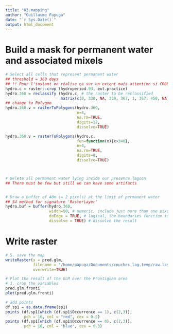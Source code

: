 ```yaml
---
title: "03.mapping"
author: "Guillaume Papuga"
date: "`r Sys.Date()`"
output: html_document
---
```



# Build a mask for permanent water and associated mixels
```r
# Select all cells that represent permanent water
## threshold = 360 days
## !! Pour l'instant on réalise ça sur un extent mais attention si CROP >> objet "Spatial" pas SF
hydro.c = raster::crop (hydroperiod.93, ext.practice)
hydro.360 = reclassify (hydro.c, # the raster to be reclassified
                        matrix(c(0, 330, NA, 330, 367, 1, 367, 450, NA), ncol=3, byrow=TRUE))
## change to Polygon
hydro.360.v = rasterToPolygons(hydro.360, 
                               n=4, 
                               na.rm=TRUE, 
                               digits=12, 
                               dissolve=TRUE)

hydro.360.v = rasterToPolygons(hydro.c, 
                               fun=function(x){x>340},
                               n=4, 
                               na.rm=TRUE, 
                               digits=8, 
                               dissolve=TRUE)



# Delete all permanent water lying inside our presence lagoon
## There must be few but still we can have some artifacts


# Draw a buffer of 40m (= 2 pixels) at the limit of permanent water
## S4 method for signature 'RasterLayer'
hydro.buf = buffer(hydro.360, 
                   width=50, # numeric, include just more than one pixel
                   doEdge = TRUE, # logical, the boundaries function is called first
                   dissolve = TRUE) # dissolve the result

```


# Write raster
```r
# 5. save the map
writeRaster(x = pred.glm, 
            filename = "/home/papuga/Documents/couches_lag.temp/raw.layers/raw.res/test.pred.glm.crop.tif",
            overwrite=TRUE)
```




```r
# Plot the result of the GLM over the Frontignan area
# 1. crop the variables
pred.glm.fronti
plot(pred.glm.fronti)

# add points
df.sp1 = as.data.frame(sp1)
points (df.sp1[which (df.sp1$Occurrence == 1), c(2,3)], 
        pch = 16, col = "red", cex = 0.5)
points (df.sp1[which (df.sp1$Occurrence == 0), c(2,3)], 
        pch = 16, col = "blue", cex = 0.3)
```